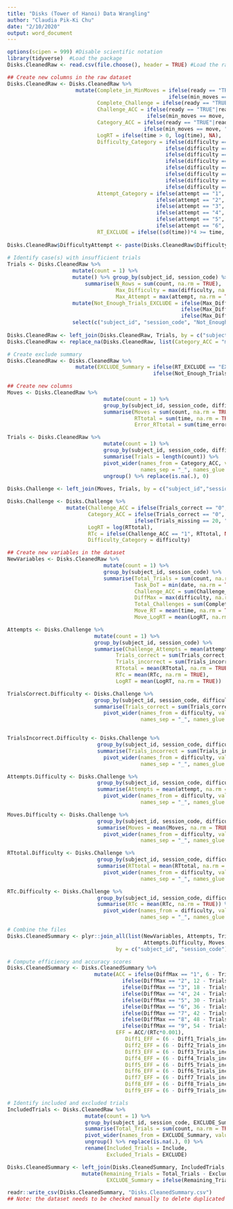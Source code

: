 ```yaml
---
title: "Disks (Tower of Hanoi) Data Wrangling"
author: "Claudia Pik-Ki Chu"
date: "2/10/2020"
output: word_document
---
```

```r
options(scipen = 999) #Disable scientific notation
library(tidyverse)  #Load the package
Disks.CleanedRaw <- read.csv(file.choose(), header = TRUE) #Load the raw file
```

```r
## Create new columns in the raw dataset
Disks.CleanedRaw <- Disks.CleanedRaw %>% 
                      mutate(Complete_in_MinMoves = ifelse(ready == "TRUE"|ready == "true", 
                                                    ifelse(min_moves == move, "Yes", ifelse(min_moves < move, "No", NA)), NA),
                             Complete_Challenge = ifelse(ready == "TRUE"|ready == "true", 1, 0),
                             Challenge_ACC = ifelse(ready == "TRUE"|ready == "true", 
                                             ifelse(min_moves == move, 1, ifelse(min_moves < move, 0, NA)), NA),
                             Category_ACC = ifelse(ready == "TRUE"|ready == "true", 
                                            ifelse(min_moves == move, "correct", ifelse(min_moves < move, "incorrect", NA)), NA),
                             LogRT = ifelse(time > 0, log(time), NA), 
                             Difficulty_Category = ifelse(difficulty == "1", "Level 1",
                                                   ifelse(difficulty == "2", "Level 2",
                                                   ifelse(difficulty == "3", "Level 3", 
                                                   ifelse(difficulty == "4", "Level 4",
                                                   ifelse(difficulty == "5", "Level 5",
                                                   ifelse(difficulty == "6", "Level 6",
                                                   ifelse(difficulty == "7", "Level 7", 
                                                   ifelse(difficulty == "8", "Level 8", NA)))))))),
                             Attempt_Category = ifelse(attempt == "1", "-1",
                                                ifelse(attempt == "2", "-2",
                                                ifelse(attempt == "3", "-3", 
                                                ifelse(attempt == "4", "-4",
                                                ifelse(attempt == "5", "-5",
                                                ifelse(attempt == "6", "-6", NA)))))),
                             RT_EXCLUDE = ifelse((sd(time))*4 >= time, "include", "EXCLUDE"))
                             
Disks.CleanedRaw$DifficultyAttempt <- paste(Disks.CleanedRaw$Difficulty_Category, Disks.CleanedRaw$Attempt_Category)                            
 
# Identify case(s) with insufficient trials
Trials <- Disks.CleanedRaw %>% 
                     mutate(count = 1) %>% 
                     mutate() %>% group_by(subject_id, session_code) %>% 
                         summarise(N_Rows = sum(count, na.rm = TRUE),
                                   Max_Difficulty = max(difficulty, na.rm = TRUE), 
                                   Max_Attempt = max(attempt, na.rm = TRUE)) %>% ungroup() %>% 
                     mutate(Not_Enough_Trials_EXCLUDE = ifelse(Max_Difficulty == 1, ifelse(Max_Attempt < 6, "EXCLUDE", "Include"),
                                                        ifelse(Max_Difficulty == 2, ifelse(Max_Attempt < 4, "EXCLUDE", "Include"),
                                                        ifelse(Max_Difficulty == 3, ifelse(Max_Attempt < 4, "EXCLUDE", "Include"), "Include")))) %>% 
                     select(c("subject_id", "session_code", "Not_Enough_Trials_EXCLUDE"))
                            
Disks.CleanedRaw <- left_join(Disks.CleanedRaw, Trials, by = c("subject_id","session_code"))
Disks.CleanedRaw <- replace_na(Disks.CleanedRaw, list(Category_ACC = "missing"))

# Create exclude summary
Disks.CleanedRaw <- Disks.CleanedRaw %>% 
                      mutate(EXCLUDE_Summary = ifelse(RT_EXCLUDE == "EXCLUDE", "EXCLUDE", 
                                               ifelse(Not_Enough_Trials_EXCLUDE == "EXCLUDE", "EXCLUDE", "Include")))
```

```r
## Create new columns 
Moves <- Disks.CleanedRaw %>% 
                               mutate(count = 1) %>% 
                               group_by(subject_id, session_code, difficulty, min_moves, attempt) %>% 
                               summarise(Moves = sum(count, na.rm = TRUE),
                                         RTtotal = sum(time, na.rm = TRUE),
                                         Error_RTtotal = sum(time_error, na.rm = TRUE)) %>% ungroup() 

Trials <- Disks.CleanedRaw %>% 
                               mutate(count = 1) %>% 
                               group_by(subject_id, session_code, difficulty, min_moves, attempt, Category_ACC) %>% 
                               summarise(Trials = length(count)) %>% 
                               pivot_wider(names_from = Category_ACC, values_from = Trials, 
                                           names_sep = "_", names_glue = "{.value}_{Category_ACC}") %>% 
                               ungroup() %>% replace(is.na(.), 0)
                                         
Disks.Challenge <- left_join(Moves, Trials, by = c("subject_id","session_code", "difficulty", "min_moves", "attempt"))

Disks.Challenge <- Disks.Challenge %>% 
                   mutate(Challenge_ACC = ifelse(Trials_correct == "0", ifelse(Trials_incorrect == 1, 0, ifelse(Trials_missing == 20, 0, NA)), ifelse(Trials_correct == "1", 1, NA)),
                          Category_ACC = ifelse(Trials_correct == "0", ifelse(Trials_incorrect == "1", "incorrect", ifelse(Trials_incorrect == "0", 
                                         ifelse(Trials_missing == 20, "incorrect", NA), NA)), ifelse(Trials_correct == "1", "correct", NA)),
                          LogRT = log(RTtotal),
                          RTc = ifelse(Challenge_ACC == "1", RTtotal, NA),
                          Difficulty_Category = difficulty)
```

```r
## Create new variables in the dataset
NewVariables <- Disks.CleanedRaw %>% 
                               mutate(count = 1) %>% 
                               group_by(subject_id, session_code) %>% 
                               summarise(Total_Trials = sum(count, na.rm = TRUE),
                                         Task_DoT = min(date, na.rm = TRUE), 
                                         Challenge_ACC = sum(Challenge_ACC, na.rm = TRUE), 
                                         DiffMax = max(difficulty, na.rm = TRUE),
                                         Total_Challenges = sum(Complete_Challenge, na.rm = TRUE), 
                                         Move_RT = mean(time, na.rm = TRUE),
                                         Move_LogRT = mean(LogRT, na.rm = TRUE))

Attempts <- Disks.Challenge %>% 
                            mutate(count = 1) %>% 
                            group_by(subject_id, session_code) %>% 
                            summarise(Challenge_Attempts = mean(attempt, na.rm = TRUE),
                                   Trials_correct = sum(Trials_correct, na.rm = TRUE), 
                                   Trials_incorrect = sum(Trials_incorrect, na.rm = TRUE),
                                   RTtotal = mean(RTtotal, na.rm = TRUE), 
                                   RTc = mean(RTc, na.rm = TRUE), 
                                   LogRT = mean(LogRT, na.rm = TRUE))

TrialsCorrect.Difficulty <- Disks.Challenge %>% 
                            group_by(subject_id, session_code, difficulty) %>% 
                            summarise(Trials_correct = sum(Trials_correct, na.rm = TRUE)) %>% 
                               pivot_wider(names_from = difficulty, values_from = Trials_correct, 
                                           names_sep = "_", names_glue = "Diff{difficulty}_{.value}")


TrialsIncorrect.Difficulty <- Disks.Challenge %>% 
                             group_by(subject_id, session_code, difficulty) %>% 
                             summarise(Trials_incorrect = sum(Trials_incorrect, na.rm = TRUE)) %>% 
                               pivot_wider(names_from = difficulty, values_from = Trials_incorrect, 
                                           names_sep = "_", names_glue = "Diff{difficulty}_{.value}")

Attempts.Difficulty <- Disks.Challenge %>% 
                             group_by(subject_id, session_code, difficulty) %>% 
                             summarise(Attempts = mean(attempt, na.rm = TRUE)) %>% 
                               pivot_wider(names_from = difficulty, values_from = Attempts, 
                                           names_sep = "_", names_glue = "Diff{difficulty}_{.value}")

Moves.Difficulty <- Disks.Challenge %>% 
                             group_by(subject_id, session_code, difficulty) %>% 
                             summarise(Moves = mean(Moves, na.rm = TRUE)) %>% 
                               pivot_wider(names_from = difficulty, values_from = Moves, 
                                           names_sep = "_", names_glue = "Diff{difficulty}_{.value}")

RTtotal.Difficulty <- Disks.Challenge %>% 
                             group_by(subject_id, session_code, difficulty) %>% 
                             summarise(RTtotal = mean(RTtotal, na.rm = TRUE)) %>% 
                               pivot_wider(names_from = difficulty, values_from = RTtotal, 
                                           names_sep = "_", names_glue = "Diff{difficulty}_{.value}")

RTc.Difficulty <- Disks.Challenge %>% 
                             group_by(subject_id, session_code, difficulty) %>% 
                             summarise(RTc = mean(RTc, na.rm = TRUE)) %>% 
                               pivot_wider(names_from = difficulty, values_from = RTc, 
                                           names_sep = "_", names_glue = "Diff{difficulty}_{.value}")

# Combine the files
Disks.CleanedSummary <- plyr::join_all(list(NewVariables, Attempts, TrialsCorrect.Difficulty, TrialsIncorrect.Difficulty, 
                                            Attempts.Difficulty, Moves.Difficulty, RTtotal.Difficulty, RTc.Difficulty), 
                                   by = c("subject_id", "session_code"), type = "left")

# Compute efficiency and accuracy scores
Disks.CleanedSummary <- Disks.CleanedSummary %>% 
                            mutate(ACC = ifelse(DiffMax == "1", 6 - Trials_incorrect,
                                     ifelse(DiffMax == "2", 12 - Trials_incorrect,
                                     ifelse(DiffMax == "3", 18 - Trials_incorrect,
                                     ifelse(DiffMax == "4", 24 - Trials_incorrect,
                                     ifelse(DiffMax == "5", 30 - Trials_incorrect,
                                     ifelse(DiffMax == "6", 36 - Trials_incorrect,
                                     ifelse(DiffMax == "7", 42 - Trials_incorrect,
                                     ifelse(DiffMax == "8", 48 - Trials_incorrect,
                                     ifelse(DiffMax == "9", 54 - Trials_incorrect, NA))))))))),
                                   EFF = ACC/(RTc*0.001),
                                      Diff1_EFF = (6 - Diff1_Trials_incorrect)/(Diff1_RTc*0.001),
                                      Diff2_EFF = (6 - Diff2_Trials_incorrect)/(Diff2_RTc*0.001),
                                      Diff3_EFF = (6 - Diff3_Trials_incorrect)/(Diff3_RTc*0.001),
                                      Diff4_EFF = (6 - Diff4_Trials_incorrect)/(Diff4_RTc*0.001),
                                      Diff5_EFF = (6 - Diff5_Trials_incorrect)/(Diff5_RTc*0.001),
                                      Diff6_EFF = (6 - Diff6_Trials_incorrect)/(Diff6_RTc*0.001),
                                      Diff7_EFF = (6 - Diff7_Trials_incorrect)/(Diff7_RTc*0.001),
                                      Diff8_EFF = (6 - Diff8_Trials_incorrect)/(Diff8_RTc*0.001),
                                      Diff9_EFF = (6 - Diff9_Trials_incorrect)/(Diff9_RTc*0.001)) #No need to run this line if there is no Diff9_Trials_incorrect or Diff9_RTc

# Identify included and excluded trials
IncludedTrials <- Disks.CleanedRaw %>% 
                         mutate(count = 1) %>%  
                         group_by(subject_id, session_code, EXCLUDE_Summary) %>% 
                         summarise(Total_Trials = sum(count, na.rm = TRUE)) %>%
                         pivot_wider(names_from = EXCLUDE_Summary, values_from = Total_Trials) %>% 
                         ungroup() %>% replace(is.na(.), 0) %>% 
                         rename(Included_Trials = Include,
                                Excluded_Trials = EXCLUDE)

Disks.CleanedSummary <- left_join(Disks.CleanedSummary, IncludedTrials, by = c("subject_id", "session_code")) %>% 
                        mutate(Remaining_Trials = Total_Trials - Excluded_Trials, 
                                EXCLUDE_Summary = ifelse(Remaining_Trials > 0, "Include", "EXCLUDE"))
```

```r
readr::write_csv(Disks.CleanedSummary, "Disks.CleanedSummary.csv")
## Note: the dataset needs to be checked manually to delete duplicated attempts
```
